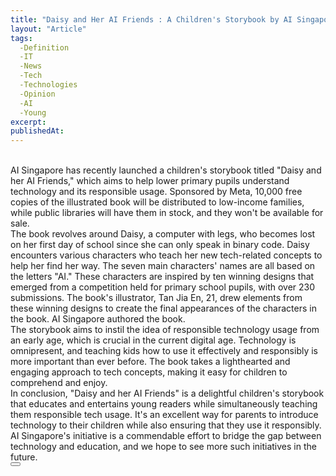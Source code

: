 ```yaml
---
title: "Daisy and Her AI Friends : A Children's Storybook by AI Singapore"
layout: "Article"
tags: 
  -Definition
  -IT
  -News
  -Tech
  -Technologies
  -Opinion
  -AI
  -Young
excerpt:
publishedAt:
---
```

<br />
AI Singapore has recently launched a children's storybook titled "Daisy and her AI Friends," which aims to help lower primary pupils understand technology and its responsible usage. Sponsored by Meta, 10,000 free copies of the illustrated book will be distributed to low-income families, while public libraries will have them in stock, and they won't be available for sale.
<br />
The book revolves around Daisy, a computer with legs, who becomes lost on her first day of school since she can only speak in binary code. Daisy encounters various characters who teach her new tech-related concepts to help her find her way. The seven main characters' names are all based on the letters "AI." These characters are inspired by ten winning designs that emerged from a competition held for primary school pupils, with over 230 submissions. The book's illustrator, Tan Jia En, 21, drew elements from these winning designs to create the final appearances of the characters in the book. AI Singapore authored the book.
<br />
The storybook aims to instil the idea of responsible technology usage from an early age, which is crucial in the current digital age. Technology is omnipresent, and teaching kids how to use it effectively and responsibly is more important than ever before. The book takes a lighthearted and engaging approach to tech concepts, making it easy for children to comprehend and enjoy.
<br />
In conclusion, "Daisy and her AI Friends" is a delightful children's storybook that educates and entertains young readers while simultaneously teaching them responsible tech usage. It's an excellent way for parents to introduce technology to their children while also ensuring that they use it responsibly. AI Singapore's initiative is a commendable effort to bridge the gap between technology and education, and we hope to see more such initiatives in the future.
<br />
<Button
  address="https://www.straitstimes.com/singapore/parenting-education/new-storybook-introduces-young-children-to-complex-ai-concepts"
  text="Source"
/>